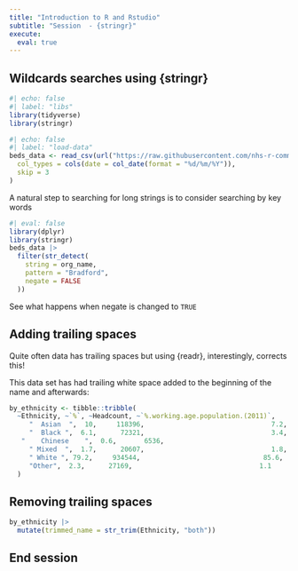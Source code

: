 ```yaml
---
title: "Introduction to R and Rstudio"
subtitle: "Session  - {stringr}"
execute:
  eval: true
---
```


## Wildcards searches using {stringr}

```r
#| echo: false
#| label: "libs"
library(tidyverse)
library(stringr)
```

```r
#| echo: false
#| label: "load-data"
beds_data <- read_csv(url("https://raw.githubusercontent.com/nhs-r-community/intro_r_data/main/beds_data.csv"),
  col_types = cols(date = col_date(format = "%d/%m/%Y")),
  skip = 3
)
```

A natural step to searching for long strings is to consider searching by key words

```r
#| eval: false
library(dplyr)
library(stringr)
beds_data |>
  filter(str_detect(
    string = org_name,
    pattern = "Bradford",
    negate = FALSE
  ))
```

See what happens when negate is changed to `TRUE`

## Adding trailing spaces

Quite often data has trailing spaces but using {readr}, interestingly, corrects this!

This data set has had trailing white space added to the beginning of the name and afterwards:

```r
by_ethnicity <- tibble::tribble(
  ~Ethnicity, ~`%`, ~Headcount, ~`%.working.age.population.(2011)`,
     "  Asian  ",  10,     118396,                                7.2,
     "  Black ",  6.1,      72321,                                3.4,
   "    Chinese    ",  0.6,       6536,                                0.9,
     " Mixed  ",  1.7,      20607,                                1.8,
     " White ", 79.2,     934544,                               85.6,
     "Other",  2.3,      27169,                                1.1
  )
```

## Removing trailing spaces

```r
by_ethnicity |>
  mutate(trimmed_name = str_trim(Ethnicity, "both"))
```

## End session
